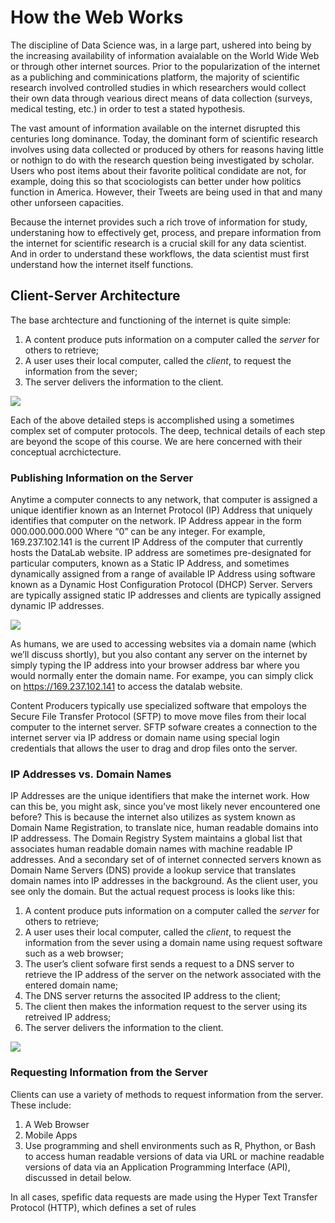 # How the Web Works

The discipline of Data Science was, in a large part, ushered into being by the increasing availability of information avaialable on the World Wide Web or through other internet sources.  Prior to the popularization of the internet as a publiching and comminications platform, the majority of scientific research involved controlled studies in which researchers would collect their own data through vearious direct means of data collection (surveys, medical testing, etc.) in order to test a stated hypothesis.  

The vast amount of information available on the internet disrupted this centuries long dominance.  Today, the dominant form of scientific research involves using data collected or produced by others for reasons having little or nothign to do with the research question being investigated by scholar.  Users who post items about their favorite political condidate are not, for example, doing this so that scociologists can better under how politics function in America.  However, their Tweets are being used in that and many other unforseen capacities.

Because the internet provides such a rich trove of information for study, understaning how to effectively get, process, and prepare information from the internet for scientific research is a crucial skill for any data scientist.  And in order to understand these workflows, the data scientist must first understand how the internet itself functions.

## Client-Server Architecture

The base archtecture and functioning of the internet is quite simple:

1. A content produce puts information on a computer called the *server* for others to retrieve;
2. A user uses their local computer, called the *client*, to request the information from the sever;
3. The server delivers the information to the client.


![](`r url39`)


Each of the above detailed steps is accomplished using a sometimes complex set of computer protocols.  The deep, technical details of each step are beyond the scope of this course.  We are here concerned with their conceptual acrchictecture.

### Publishing Information on the Server

Anytime a computer connects to any network, that computer is assigned a unique identifier known as an Internet Protocol (IP) Address that uniquely identifies that computer on the network.  IP Address appear in the form 000.000.000.000 Where "0" can be any integer.  For example, 169.237.102.141 is the current IP Address of the computer that currently hosts the DataLab website.  IP address are sometimes pre-designated for particular computers, known as a Static IP Address, and sometimes dynamically assigned from a range of available IP Address using software known as a Dynamic Host Configuration Protocol (DHCP) Server.  Servers are typically assigned static IP addresses and clients are typically assigned dynamic IP addresses.

![](`r url40`)

As humans, we are used to accessing websites via a domain name (which we'll discuss shortly), but you also contant any server on the internet by simply typing the IP address into your browser address bar where you would normally enter the domain name.  For exampe, you can simply click on [https://169.237.102.141](https://169.237.102.141) to access the datalab website.

Content Producers typically use specialized software that empoloys the Secure File Transfer Protocol (SFTP) to move move files from their local computer to the internet server.  SFTP sofware creates a connection to the internet server via IP address or domain name using special login credentials that allows the user to drag and drop files onto the server.

### IP Addresses vs. Domain Names

IP Addresses are the unique identifiers that make the internet work.  How can this be, you might ask, since you've most likely never encountered one before?  This is because the internet also utilizes as system known as Domain Name Registration, to translate nice, human readable domains into IP addressess.  The Domain Registry System maintains a global list that associates human readable domain names with machine readable IP addresses.  And a secondary set of of internet connected servers known as Domain Name Servers (DNS) provide a lookup service that translates domain names into IP addresses in the background.  As the client user, you see only the domain.  But the actual request process is looks like this:

1. A content produce puts information on a computer called the *server* for others to retrieve;
2. A user uses their local computer, called the *client*, to request the information from the sever using a domain name using request software such as a web browser;
3. The user's client sofware first sends a request to a DNS server to retrieve the IP address of the server on the network associated with the entered domain name;
4. The DNS server returns the associted IP address to the client;
5. The client then makes the information request to the server using its retreived IP address;
6. The server delivers the information to the client.

![](`r url41`)

### Requesting Information from the Server

Clients can use a variety of methods to request information from the server.  These include:

1. A Web Browser
2. Mobile Apps
3. Use programming and shell environments such as R, Phython, or Bash to access human readable versions of data via URL or machine readable versions of data via an Application Programming Interface (API), discussed in detail below.

In all cases, spefific data requests are made using the Hyper Text Transfer Protocol (HTTP), which defines a set of rules 

